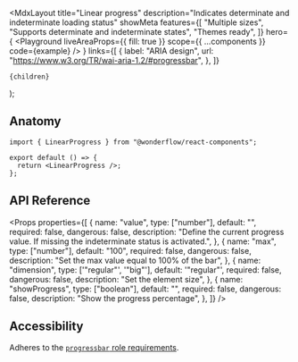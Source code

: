 

  <MdxLayout
    title="Linear progress"
    description="Indicates determinate and indeterminate loading status"
    showMeta
    features={[
      "Multiple sizes",
      "Supports determinate and indeterminate states",
      "Themes ready",
    ]}
    hero={
      <Playground
        liveAreaProps={{ fill: true }}
        scope={{ ...components }}
        code={example}
      />
    }
    links={[
      {
        label: "ARIA design",
        url: "https://www.w3.org/TR/wai-aria-1.2/#progressbar",
      },
    ]}
  >
    {children}
  </MdxLayout>
);

## Anatomy

```tsx highlight=1,4
import { LinearProgress } from "@wonderflow/react-components";

export default () => {
  return <LinearProgress />;
};
```

## API Reference

<Props
  properties={[
    {
      name: "value",
      type: ["number"],
      default: "",
      required: false,
      dangerous: false,
      description:
        "Define the current progress value. If missing the indeterminate status is activated.",
    },
    {
      name: "max",
      type: ["number"],
      default: "100",
      required: false,
      dangerous: false,
      description: "Set the max value equal to 100% of the bar",
    },
    {
      name: "dimension",
      type: ['"regular"', '"big"'],
      default: '"regular"',
      required: false,
      dangerous: false,
      description: "Set the element size",
    },
    {
      name: "showProgress",
      type: ["boolean"],
      default: "",
      required: false,
      dangerous: false,
      description: "Show the progress percentage",
    },
  ]}
/>

## Accessibility

Adheres to the [`progressbar` role requirements](https://www.w3.org/TR/wai-aria-1.2/#progressbar).
